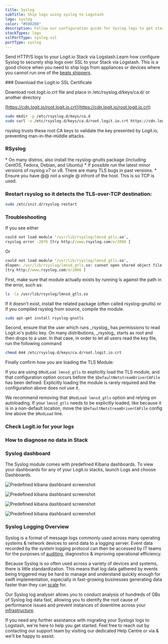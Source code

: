 ```yaml
---
title: Syslog
subTitle: Ship logs using syslog to Logstash
logo: syslog
color: "#598200"
description: Follow our configuration guide for Syslog logs to get started centralising your data using the ELK Stack.
stackTypes: logs
sslPortType: syslog-ssl
portType: syslog
---
```


Send HTTP/S logs to your Logit.io Stack via Logstash.Learn how configure 
Syslog to securely ship logs over SSL to your Stack via Logstash. This is 
a good choice when you need to ship logs from appliances or devices 
where you cannot run one of the [beats shippers](/sources/search?f=shippers).

<Steps>
  ### Download the Logit.io SSL Certificate

  Download root.logit.io.crt file and place in /etc/rsyslog.d/keys/ca.d/ or another directory
          
  [https://cdn.logit.io/root.logit.io.crt](https://cdn.logit.io/root.logit.io.crt)

  ```bash copy
  sudo mkdir -p /etc/rsyslog.d/keys/ca.d
  sudo curl -o /etc/rsyslog.d/keys/ca.d/root.logit.io.crt https://cdn.logit.io/root.logit.io.crt
  ```

  <Callout type="info">
    rsyslog trusts these root CA keys to validate the key presented by Logit.io, preventing man-in-the-middle attacks.
  </Callout>

  ### RSyslog

  <RsyslogConfig />

  <Callout type="info">
    * On many distros, also install the rsyslog-gnutls package (including CentOS, Fedora, Debian, and Ubuntu)
    * If possible run the latest minor versions of rsyslog v7 or v8. There are many TLS bugs in past versions.
    * Ensure you have @@ not a single @ infront of the host. This is so TCP is used.
  </Callout>

  ### Restart rsyslog so it detects the TLS-over-TCP destination:

  ```bash copy
  sudo /etc/init.d/rsyslog restart
  ```

  ### Troubleshooting

  If you see either

  ```cmd copy
  could not load module '/usr/lib/rsyslog/lmnsd_gtls.so',
  rsyslog error -2078 [try http://www.rsyslog.com/e/2068 ]
  ```

  Or

  ``` cmd copy
  could not load module '/usr/lib/rsyslog/lmnsd_gtls.so', 
  dlopen: /usr/lib/rsyslog/lmnsd_gtls.so: cannot open shared object file: No such file or directory
  [try http://www.rsyslog.com/e/2066 ]
  ```

  <Callout type="info">
    First, make sure that module actually exists by running ls against the path in the error, such as:
  </Callout>

  ```bash copy
  ls -la /usr/lib/rsyslog/lmnsd_gtls.so
  ```

  If it doesn't exist, install the related package (often called rsyslog-gnutls) or if you compiled rsyslog from source, compile the module.

  ```bash copy
  sudo apt-get install rsyslog-gnutls
  ```

  <Callout type="info">
    Second, ensure that the user which runs _rsyslog_ has permissions to read Logit.io's public key. 
    On many distributions, _rsyslog_ starts as root and then drops to a user. In that case, in order to let all users read the key file, run the following command
  </Callout>

  ```bash copy
  chmod 644 /etc/rsyslog.d/keys/ca.d/root.logit.io.crt
  ```

  <Callout type="info">
    Finally confirm how you are loading the TLS Module:
  </Callout>

  If you are using ```$ModLoad lmnsd_gtls``` to explicitly load the TLS module, and that configuration option occurs before the ```$DefaultNetstreamDriverCAFile``` has been 
  defined. Explicitly loading the module is rarely required and the configuration above does not use it. 

  We recommend removing that ```$ModLoad lmnsd_gtls``` option and relying on autoloading. If your ```lmnsd_gtls``` needs to be explicitly loaded, like because it is in a 
  non-default location, move the ```$DefaultNetstreamDriverCAFile``` config line above the ```$ModLoad``` line.

  ### Check Logit.io for your logs

  <LaunchStack utmMedium="logs" utmCampaign="syslog" source="syslog" />

  ### How to diagnose no data in Stack

  <DiagnoseNoData />

  ### Syslog dashboard

  The Syslog module comes with predefined Kibana dashboards. To view your dashboards for any of your Logit.io stacks, launch Logs and choose Dashboards.

  ![Predefined kibana dashboard screenshot](@/images/integrations/filebeat/syslog.png)

  ![Predefined kibana dashboard screenshot](@/images/integrations/filebeat/syslog2.png)

  ![Predefined kibana dashboard screenshot](@/images/integrations/filebeat/syslog3.png)

  ![Predefined kibana dashboard screenshot](@/images/integrations/filebeat/syslog4.png)
    
</Steps>

### Syslog Logging Overview

Syslog is a format of message logs commonly used across many operating systems & network devices to send data to a logging server. Event data 
recorded by the system logging protocol can then be accessed by IT teams for the purposes of [auditing](https://logit.io/solutions/compliance-and-auditing), 
diagnostics & improving operational efficiency.

Because Syslog is so often used across a variety of devices and systems, there is little standardization. This means that log data gathered by 
events being triggered may be hard to manage and understand quickly enough for swift implementation, especially in fast-growing businesses 
generating data faster than they can [scale](https://logit.io/platform/features/hosted-elk/elk-autoscaling) for.

Our Syslog log analyser allows you to conduct analysis of hundreds of GBs of Syslog log data fast, allowing you to identify the root cause of 
performance issues and prevent instances of downtime across your [infrastructure](https://logit.io/solutions/monitoring/infrastructure-monitoring).

If you need any further assistance with migrating your Syslogs logs to Logstash, we're here to help you get started. Feel free to reach out 
by contacting our support team by visiting our dedicated Help Centre or via <IntercomButton text="via live chat" /> & we'll be happy to assist.